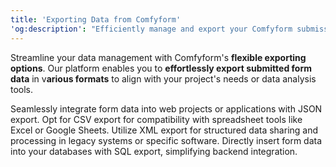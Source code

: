 ```yaml
---
title: 'Exporting Data from Comfyform'
'og:description': "Efficiently manage and export your Comfyform submissions in various formats like JSON, CSV, XML, and SQL, tailored for seamless integration and analysis."
---
```


Streamline your data management with Comfyform's **flexible exporting options**. Our platform enables you to **effortlessly export submitted form data** in v**arious formats** to align with your project's needs or data analysis tools.

<CardGroup cols={2}>
  <Card
    title="JSON"
    icon="brackets-curly"
    href="/export/json/"
  >
    Seamlessly integrate form data into web projects or applications with JSON export.
  </Card>
  <Card
    title="CSV"
    icon="table"
    href="/export/csv/"
  >
    Opt for CSV export for compatibility with spreadsheet tools like Excel or Google Sheets.
  </Card>
  <Card
    title="XML"
    icon="code"
    href="/export/xml/"
  >
    Utilize XML export for structured data sharing and processing in legacy systems or specific software.
  </Card>
  <Card
    title="SQL"
    icon="database"
    href="/export/sql/"
  >
    Directly insert form data into your databases with SQL export, simplifying backend integration.
  </Card>
</CardGroup>